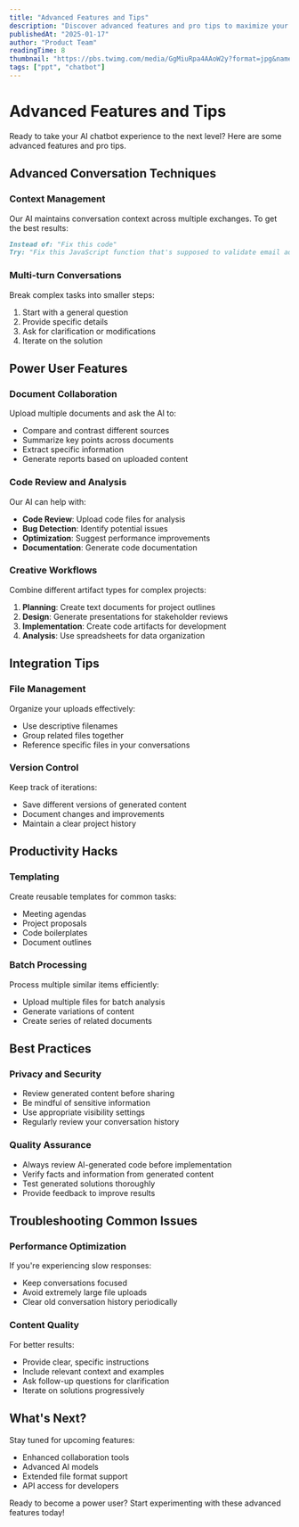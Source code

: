 ```yaml
---
title: "Advanced Features and Tips"
description: "Discover advanced features and pro tips to maximize your productivity with our AI chatbot."
publishedAt: "2025-01-17"
author: "Product Team"
readingTime: 8
thumbnail: "https://pbs.twimg.com/media/GgMiuRpa4AAoW2y?format=jpg&name=medium"  
tags: ["ppt", "chatbot"]
---
```


# Advanced Features and Tips

Ready to take your AI chatbot experience to the next level? Here are some advanced features and pro tips.

## Advanced Conversation Techniques

### Context Management

Our AI maintains conversation context across multiple exchanges. To get the best results:

```markdown
Instead of: "Fix this code"
Try: "Fix this JavaScript function that's supposed to validate email addresses but isn't working properly"
```

### Multi-turn Conversations

Break complex tasks into smaller steps:

1. Start with a general question
2. Provide specific details
3. Ask for clarification or modifications
4. Iterate on the solution

## Power User Features

### Document Collaboration

Upload multiple documents and ask the AI to:
- Compare and contrast different sources
- Summarize key points across documents
- Extract specific information
- Generate reports based on uploaded content

### Code Review and Analysis

Our AI can help with:
- **Code Review**: Upload code files for analysis
- **Bug Detection**: Identify potential issues
- **Optimization**: Suggest performance improvements
- **Documentation**: Generate code documentation

### Creative Workflows

Combine different artifact types for complex projects:

1. **Planning**: Create text documents for project outlines
2. **Design**: Generate presentations for stakeholder reviews
3. **Implementation**: Create code artifacts for development
4. **Analysis**: Use spreadsheets for data organization

## Integration Tips

### File Management

Organize your uploads effectively:
- Use descriptive filenames
- Group related files together
- Reference specific files in your conversations

### Version Control

Keep track of iterations:
- Save different versions of generated content
- Document changes and improvements
- Maintain a clear project history

## Productivity Hacks

### Templating

Create reusable templates for common tasks:
- Meeting agendas
- Project proposals
- Code boilerplates
- Document outlines

### Batch Processing

Process multiple similar items efficiently:
- Upload multiple files for batch analysis
- Generate variations of content
- Create series of related documents

## Best Practices

### Privacy and Security

- Review generated content before sharing
- Be mindful of sensitive information
- Use appropriate visibility settings
- Regularly review your conversation history

### Quality Assurance

- Always review AI-generated code before implementation
- Verify facts and information from generated content
- Test generated solutions thoroughly
- Provide feedback to improve results

## Troubleshooting Common Issues

### Performance Optimization

If you're experiencing slow responses:
- Keep conversations focused
- Avoid extremely large file uploads
- Clear old conversation history periodically

### Content Quality

For better results:
- Provide clear, specific instructions
- Include relevant context and examples
- Ask follow-up questions for clarification
- Iterate on solutions progressively

## What's Next?

Stay tuned for upcoming features:
- Enhanced collaboration tools
- Advanced AI models
- Extended file format support
- API access for developers

Ready to become a power user? Start experimenting with these advanced features today!